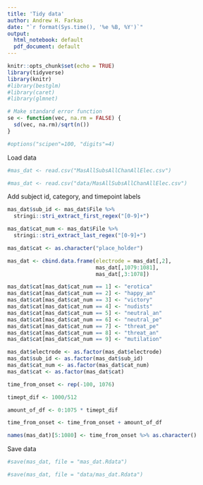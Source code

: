 ```yaml
---
title: 'Tidy data'
author: Andrew H. Farkas
date: "`r format(Sys.time(), '%e %B, %Y')`"
output:
  html_notebook: default
  pdf_document: default
---
```


```r
knitr::opts_chunk$set(echo = TRUE)
library(tidyverse)
library(knitr)
#library(bestglm)
#library(caret)
#library(glmnet)

# Make standard error function
se <- function(vec, na.rm = FALSE) {
  sd(vec, na.rm)/sqrt(n())
}

#options("scipen"=100, "digits"=4)
```

Load data

```r

#mas_dat <- read.csv("MasAllSubsAllChanAllElec.csv")

#mas_dat <- read.csv("data/MasAllSubsAllChanAllElec.csv")

```

Add subject id, category, and timepoint labels

```r
mas_dat$sub_id <- mas_dat$File %>%
  stringi::stri_extract_first_regex("[0-9]+")

mas_dat$cat_num <- mas_dat$File %>%
  stringi::stri_extract_last_regex("[0-9]+")

mas_dat$cat <- as.character("place_holder")

mas_dat <- cbind.data.frame(electrode = mas_dat[,2],
                            mas_dat[,1079:1081],
                            mas_dat[,3:1078])

mas_dat$cat[mas_dat$cat_num == 1] <- "erotica"
mas_dat$cat[mas_dat$cat_num == 2] <- "happy_an"
mas_dat$cat[mas_dat$cat_num == 3] <- "victory"
mas_dat$cat[mas_dat$cat_num == 4] <- "nudists"
mas_dat$cat[mas_dat$cat_num == 5] <- "neutral_an"
mas_dat$cat[mas_dat$cat_num == 6] <- "neutral_pe"
mas_dat$cat[mas_dat$cat_num == 7] <- "threat_pe"
mas_dat$cat[mas_dat$cat_num == 8] <- "threat_an"
mas_dat$cat[mas_dat$cat_num == 9] <- "mutilation"

mas_dat$electrode <- as.factor(mas_dat$electrode)
mas_dat$sub_id <- as.factor(mas_dat$sub_id)
mas_dat$cat_num <- as.factor(mas_dat$cat_num)
mas_dat$cat <- as.factor(mas_dat$cat)
```

```r
time_from_onset <- rep(-100, 1076)

timept_dif <- 1000/512

amount_of_df <- 0:1075 * timept_dif

time_from_onset <- time_from_onset + amount_of_df

names(mas_dat)[5:1080] <- time_from_onset %>% as.character()
```

Save data

```r

#save(mas_dat, file = "mas_dat.Rdata")

#save(mas_dat, file = "data/mas_dat.Rdata")

```


